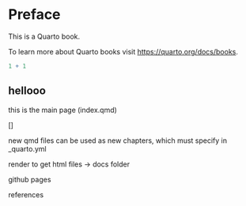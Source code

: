 # Preface {.unnumbered}

This is a Quarto book.

To learn more about Quarto books visit <https://quarto.org/docs/books>.

```r
1 + 1
```

::: callout-tip
## hellooo

this is the main page (index.qmd)
:::

\[\]

new qmd files can be used as new chapters, which must specify in \_quarto.yml

render to get html files -\> docs folder

github pages

references
